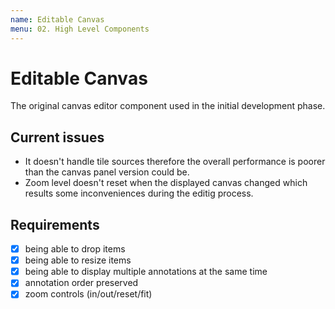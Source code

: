 ```yaml
---
name: Editable Canvas
menu: 02. High Level Components
---
```



# Editable Canvas

The original canvas editor component used in the initial development phase.

<Props of={EditableCanvas} />

## Current issues

- It doesn't handle tile sources therefore the overall performance is poorer than the canvas panel version could be.
- Zoom level doesn't reset when the displayed canvas changed which results some inconveniences during the editig process.


## Requirements

- [x] being able to drop items
- [x] being able to resize items
- [x] being able to display multiple annotations at the same time
- [x] annotation order preserved
- [x] zoom controls (in/out/reset/fit) 